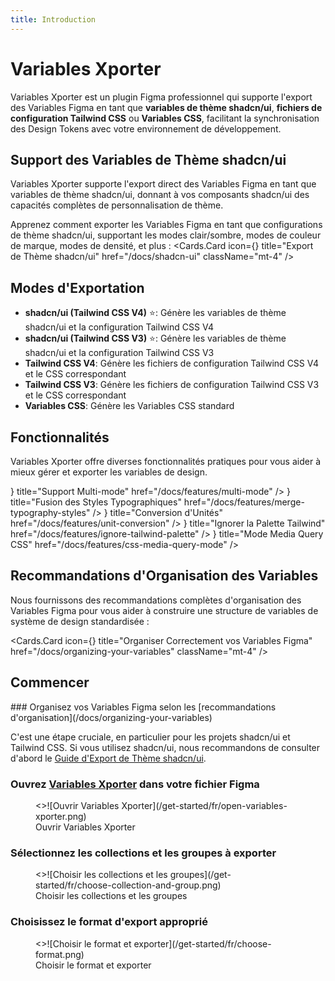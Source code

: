 ```yaml
---
title: Introduction
---
```



# Variables Xporter

Variables Xporter est un plugin Figma professionnel qui supporte l'export des Variables Figma en tant que **variables de thème shadcn/ui**, **fichiers de configuration Tailwind CSS** ou **Variables CSS**, facilitant la synchronisation des Design Tokens avec votre environnement de développement.

## Support des Variables de Thème shadcn/ui

<Callout type="info" emoji="✨">
Variables Xporter supporte l'export direct des Variables Figma en tant que variables de thème shadcn/ui, donnant à vos composants shadcn/ui des capacités complètes de personnalisation de thème.
</Callout>

Apprenez comment exporter les Variables Figma en tant que configurations de thème shadcn/ui, supportant les modes clair/sombre, modes de couleur de marque, modes de densité, et plus :
<Cards.Card
  icon={<Star />}
  title="Export de Thème shadcn/ui"
  href="/docs/shadcn-ui"
  className="mt-4"
/>

## Modes d'Exportation

- **shadcn/ui (Tailwind CSS V4)** ⭐: Génère les variables de thème shadcn/ui et la configuration Tailwind CSS V4
- **shadcn/ui (Tailwind CSS V3)** ⭐: Génère les variables de thème shadcn/ui et la configuration Tailwind CSS V3
- **Tailwind CSS V4**: Génère les fichiers de configuration Tailwind CSS V4 et le CSS correspondant
- **Tailwind CSS V3**: Génère les fichiers de configuration Tailwind CSS V3 et le CSS correspondant
- **Variables CSS**: Génère les Variables CSS standard

## Fonctionnalités

Variables Xporter offre diverses fonctionnalités pratiques pour vous aider à mieux gérer et exporter les variables de design.

<Cards>
  <Cards.Card
    icon={<Columns3 />}
    title="Support Multi-mode"
    href="/docs/features/multi-mode"
  />
  <Cards.Card
    icon={<Merge/>}
    title="Fusion des Styles Typographiques"
    href="/docs/features/merge-typography-styles"
  />
  <Cards.Card
    icon={<RefreshCw />}
    title="Conversion d'Unités"
    href="/docs/features/unit-conversion"
  />
  <Cards.Card
    icon={<EyeOff />}
    title="Ignorer la Palette Tailwind"
    href="/docs/features/ignore-tailwind-palette"
  />
  <Cards.Card
    icon={<Proportions />}
    title="Mode Media Query CSS"
    href="/docs/features/css-media-query-mode"
  />
</Cards>

## Recommandations d'Organisation des Variables

Nous fournissons des recommandations complètes d'organisation des Variables Figma pour vous aider à construire une structure de variables de système de design standardisée :

<Cards.Card
  icon={<BookCopy />}
  title="Organiser Correctement vos Variables Figma"
  href="/docs/organizing-your-variables"
  className="mt-4"
/>

## Commencer

<Steps>
### Organisez vos Variables Figma selon les [recommandations d'organisation](/docs/organizing-your-variables)

C'est une étape cruciale, en particulier pour les projets shadcn/ui et Tailwind CSS. Si vous utilisez shadcn/ui, nous recommandons de consulter d'abord le [Guide d'Export de Thème shadcn/ui](/docs/shadcn-ui).

### Ouvrez [Variables Xporter](https://www.figma.com/community/plugin/1522142900835722038/variables-xporter) dans votre fichier Figma

<figure className="mt-6 max-w-[400px]">
  <>![Ouvrir Variables Xporter](/get-started/fr/open-variables-xporter.png)</>
  <figcaption>
    Ouvrir Variables Xporter
  </figcaption>
</figure>

### Sélectionnez les collections et les groupes à exporter

<figure className="mt-6 max-w-[400px]">
  <>![Choisir les collections et les groupes](/get-started/fr/choose-collection-and-group.png)</>
  <figcaption>
    Choisir les collections et les groupes
  </figcaption>
</figure>

### Choisissez le format d'export approprié

<figure className="mt-6 max-w-[400px]">
  <>![Choisir le format et exporter](/get-started/fr/choose-format.png)</>
  <figcaption>
    Choisir le format et exporter
  </figcaption>
</figure>
</Steps>
